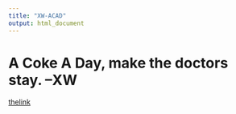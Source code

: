 ```yaml
---
title: "XW-ACAD"
output: html_document
---
```


# A Coke A Day, make the doctors stay. --XW

[thelink](UnderConstructionPage.html)